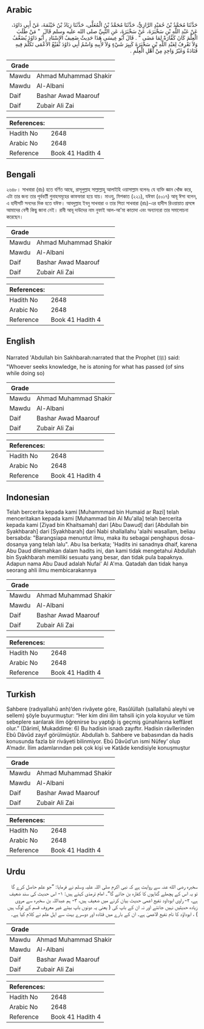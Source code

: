 ## Arabic


<div dir="rtl" lang="ar" style={{fontSize:'larger',backgroundColor:'#f8f9fa',padding:20}}>
حَدَّثَنَا مُحَمَّدُ بْنُ حُمَيْدٍ الرَّازِيُّ، حَدَّثَنَا مُحَمَّدُ بْنُ الْمُعَلَّى، حَدَّثَنَا زِيَادُ بْنُ خَيْثَمَةَ، عَنْ أَبِي دَاوُدَ، عَنْ عَبْدِ اللَّهِ بْنِ سَخْبَرَةَ، عَنْ سَخْبَرَةَ، عَنِ النَّبِيِّ صلى الله عليه وسلم قَالَ ‏ "‏ مَنْ طَلَبَ الْعِلْمَ كَانَ كَفَّارَةً لِمَا مَضَى ‏"‏ ‏.‏ قَالَ أَبُو عِيسَى هَذَا حَدِيثٌ ضَعِيفُ الإِسْنَادِ ‏.‏ أَبُو دَاوُدَ يُضَعَّفُ وَلاَ نَعْرِفُ لِعَبْدِ اللَّهِ بْنِ سَخْبَرَةَ كَبِيِرَ شَيْءٍ وَلاَ لأَبِيهِ وَاسْمُ أَبِي دَاوُدَ نُفَيْعٌ الأَعْمَى تَكَلَّمَ فِيهِ قَتَادَةُ وَغَيْرُ وَاحِدٍ مِنْ أَهْلِ الْعِلْمِ ‏.‏
</div>
<div style={{backgroundColor:'#f8f9fa',padding:20, marginBottom: 10}}><table> <thead> <tr> <th>Grade</th> <th></th> </tr> </thead> <tbody> <tr><td>Mawdu</td><td>Ahmad Muhammad Shakir</td></tr><tr><td>Mawdu</td><td>Al-Albani</td></tr><tr><td>Daif</td><td>Bashar Awad Maarouf</td></tr><tr><td>Daif</td><td>Zubair Ali Zai</td></tr></tbody></table><table> <thead> <tr> <th>References:</th> <th></th> </tr> </thead> <tbody><tr><td>Hadith No</td><td>2648</td></tr><tr><td>Arabic No</td><td>2648</td></tr><tr><td>Reference</td><td>Book 41 Hadith 4</td></tr></tbody></table></div>

## Bengali


<div dir="ltr" lang="bn" style={{fontSize:'larger',backgroundColor:'#f8f9fa',padding:20}}>
২৬৪৮। সাখবারা (রাঃ) হতে বর্ণিত আছে, রাসূলুল্লাহ সাল্লাল্লাহু আলাইহি ওয়াসাল্লাম বলেনঃ যে ব্যক্তি জ্ঞান খোঁজ করে, এটা তার জন্য তার পূর্ববর্তী গুনাহসমূহের কাফফারা হয়ে যায়। মাওযু, মিশকাত (২২১), যঈফা (৫০১৭) আবূ ঈসা বলেন, এ হাদীসটি সনদের দিক হতে যঈফ। আবদুল্লাহ ইবনু সাখবারা ও তার পিতা সাখবারা (রাঃ)-এর হাদীস রিওয়ায়াত প্রসঙ্গে আমাদের বেশী কিছু জানা নেই। রাবী আবূ দাউদের নাম নুফাই আল-আ'মা কাতাদা এবং অন্যান্যরা তার সমালোচনা করেছেন।
</div>
<div style={{backgroundColor:'#f8f9fa',padding:20, marginBottom: 10}}><table> <thead> <tr> <th>Grade</th> <th></th> </tr> </thead> <tbody> <tr><td>Mawdu</td><td>Ahmad Muhammad Shakir</td></tr><tr><td>Mawdu</td><td>Al-Albani</td></tr><tr><td>Daif</td><td>Bashar Awad Maarouf</td></tr><tr><td>Daif</td><td>Zubair Ali Zai</td></tr></tbody></table><table> <thead> <tr> <th>References:</th> <th></th> </tr> </thead> <tbody><tr><td>Hadith No</td><td>2648</td></tr><tr><td>Arabic No</td><td>2648</td></tr><tr><td>Reference</td><td>Book 41 Hadith 4</td></tr></tbody></table></div>

## English


<div dir="ltr" lang="en" style={{fontSize:'larger',backgroundColor:'#f8f9fa',padding:20}}>
Narrated 'Abdullah bin Sakhbarah:narrated that the Prophet (ﷺ) said: "Whoever seeks knowledge, he is atoning for what has passed (of sins while doing so)
</div>
<div style={{backgroundColor:'#f8f9fa',padding:20, marginBottom: 10}}><table> <thead> <tr> <th>Grade</th> <th></th> </tr> </thead> <tbody> <tr><td>Mawdu</td><td>Ahmad Muhammad Shakir</td></tr><tr><td>Mawdu</td><td>Al-Albani</td></tr><tr><td>Daif</td><td>Bashar Awad Maarouf</td></tr><tr><td>Daif</td><td>Zubair Ali Zai</td></tr></tbody></table><table> <thead> <tr> <th>References:</th> <th></th> </tr> </thead> <tbody><tr><td>Hadith No</td><td>2648</td></tr><tr><td>Arabic No</td><td>2648</td></tr><tr><td>Reference</td><td>Book 41 Hadith 4</td></tr></tbody></table></div>

## Indonesian


<div dir="ltr" lang="id" style={{fontSize:'larger',backgroundColor:'#f8f9fa',padding:20}}>
Telah bercerita kepada kami [Muhammmad bin Humaid ar Razi] telah menceritakan kepada kami [Muhammad bin Al Mu'alla] telah bercerita kepada kami [Ziyad bin Khaitsamah] dari [Abu Dawud] dari [Abdullah bin Syakhbarah] dari [Syakhbarah] dari Nabi shallallahu 'alaihi wasallam, beliau bersabda: "Barangsiapa menuntut ilmu, maka itu sebagai penghapus dosa-dosanya yang telah lalu". Abu Isa berkata; 'Hadits ini sanadnya dhaif, karena Abu Daud dilemahkan dalam hadits ini, dan kami tidak mengetahui Abdullah bin Syakhbarah memiliki sesuatu yang besar, dan tidak pula bapaknya. Adapun nama Abu Daud adalah Nufai' Al A'ma. Qatadah dan tidak hanya seorang ahli ilmu membicarakannya
</div>
<div style={{backgroundColor:'#f8f9fa',padding:20, marginBottom: 10}}><table> <thead> <tr> <th>Grade</th> <th></th> </tr> </thead> <tbody> <tr><td>Mawdu</td><td>Ahmad Muhammad Shakir</td></tr><tr><td>Mawdu</td><td>Al-Albani</td></tr><tr><td>Daif</td><td>Bashar Awad Maarouf</td></tr><tr><td>Daif</td><td>Zubair Ali Zai</td></tr></tbody></table><table> <thead> <tr> <th>References:</th> <th></th> </tr> </thead> <tbody><tr><td>Hadith No</td><td>2648</td></tr><tr><td>Arabic No</td><td>2648</td></tr><tr><td>Reference</td><td>Book 41 Hadith 4</td></tr></tbody></table></div>

## Turkish


<div dir="ltr" lang="tr" style={{fontSize:'larger',backgroundColor:'#f8f9fa',padding:20}}>
Sahbere (radıyallahü anh)’den rivâyete göre, Rasûlüllah (sallallahü aleyhi ve sellem) şöyle buyurmuştur: “Her kim dini ilim tahsili için yola koyulur ve tüm sebeplere sarılarak ilim öğrenirse bu yaptığı iş geçmiş günahlarına keffâret olur.” (Dârimî, Mukaddime: 6) Bu hadisin isnadı zayıftır. Hadisin râvîlerinden Ebû Dâvûd zayıf görülmüştür. Abdullah b. Sahbere ve babasından da hadis konusunda fazla bir rivâyeti bilinmiyor. Ebû Dâvûd’un ismi Nüfey’ olup A’madır. İlim adamlarından pek çok kişi ve Katâde kendisiyle konuşmuştur
</div>
<div style={{backgroundColor:'#f8f9fa',padding:20, marginBottom: 10}}><table> <thead> <tr> <th>Grade</th> <th></th> </tr> </thead> <tbody> <tr><td>Mawdu</td><td>Ahmad Muhammad Shakir</td></tr><tr><td>Mawdu</td><td>Al-Albani</td></tr><tr><td>Daif</td><td>Bashar Awad Maarouf</td></tr><tr><td>Daif</td><td>Zubair Ali Zai</td></tr></tbody></table><table> <thead> <tr> <th>References:</th> <th></th> </tr> </thead> <tbody><tr><td>Hadith No</td><td>2648</td></tr><tr><td>Arabic No</td><td>2648</td></tr><tr><td>Reference</td><td>Book 41 Hadith 4</td></tr></tbody></table></div>

## Urdu


<div dir="rtl" lang="ur" style={{fontSize:'larger',backgroundColor:'#f8f9fa',padding:20}}>
سخبرہ رضی الله عنہ سے روایت ہے کہ نبی اکرم صلی اللہ علیہ وسلم نے فرمایا: ”جو علم حاصل کرے گا تو یہ اس کے پچھلے گناہوں کا کفارہ بن جائے گا“۔ امام ترمذی کہتے ہیں: ۱- اس حدیث کی سند ضعیف ہے، ۲- راوی ابوداود نفیع اعمی حدیث بیان کرنے میں ضعیف ہیں، ۳- ہم عبداللہ بن سخبرہ سے مروی زیادہ حدیثیں نہیں جانتے اور نہ ان کے باپ کی ( یعنی یہ دونوں باپ بیٹے غیر معروف قسم کے لوگ ہیں ) ، ابوداؤد کا نام نفیع الاعمیٰ ہے۔ ان کے بارے میں قتادہ اور دوسرے بہت سے اہل علم نے کلام کیا ہے۔
</div>
<div style={{backgroundColor:'#f8f9fa',padding:20, marginBottom: 10}}><table> <thead> <tr> <th>Grade</th> <th></th> </tr> </thead> <tbody> <tr><td>Mawdu</td><td>Ahmad Muhammad Shakir</td></tr><tr><td>Mawdu</td><td>Al-Albani</td></tr><tr><td>Daif</td><td>Bashar Awad Maarouf</td></tr><tr><td>Daif</td><td>Zubair Ali Zai</td></tr></tbody></table><table> <thead> <tr> <th>References:</th> <th></th> </tr> </thead> <tbody><tr><td>Hadith No</td><td>2648</td></tr><tr><td>Arabic No</td><td>2648</td></tr><tr><td>Reference</td><td>Book 41 Hadith 4</td></tr></tbody></table></div>